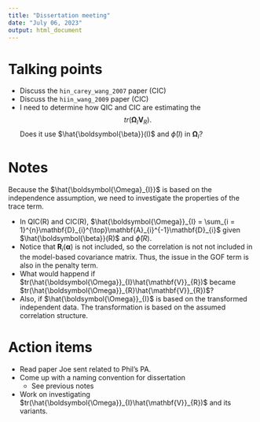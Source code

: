 ```yaml
---
title: "Dissertation meeting"
date: "July 06, 2023"
output: html_document
---
```


# Talking points

- Discuss the `hin_carey_wang_2007` paper (CIC)
- Discuss the `hiin_wang_2009` paper (CIC)
- I need to determine how QIC and CIC are estimating the $$tr(\boldsymbol{\Omega}_{I}\mathbf{V}_{R}).$$ Does it use $\hat{\boldsymbol{\beta}}(I)$ and $\hat{\phi}(I)$ in $\boldsymbol{\Omega}_{I}$?

# Notes

Because the $\hat{\boldsymbol{\Omega}_{I}}$ is based on the independence assumption, we need to investigate the properties of the trace term.

  - In QIC(R) and CIC(R), $\hat{\boldsymbol{\Omega}}_{I} = \sum_{i = 1}^{n}\mathbf{D}_{i}^{\top}\mathbf{A}_{i}^{-1}\mathbf{D}_{i}$ given $\hat{\boldsymbol{\beta}}(R)$ and $\hat{\phi}(R)$.
  - Notice that $\mathbf{R}_{i}(\boldsymbol{\alpha})$ is not included, so the correlation is not not included in the model-based covariance matrix. Thus, the issue in the GOF term is also in the penalty term.
  - What would happend if $tr(\hat{\boldsymbol{\Omega}}_{I}\hat{\mathbf{V}}_{R})$ became $tr(\hat{\boldsymbol{\Omega}}_{R}\hat{\mathbf{V}}_{R})$?
  - Also, if $\hat{\boldsymbol{\Omega}}_{I}$ is based on the transformed independent data. The transformation is based on the assumed correlation structure.

# Action items

- Read paper Joe sent related to Phil's PA.
- Come up with a naming convention for dissertation
  - See previous notes
- Work on investigating $tr(\hat{\boldsymbol{\Omega}}_{I}\hat{\mathbf{V}}_{R})$ and its variants.